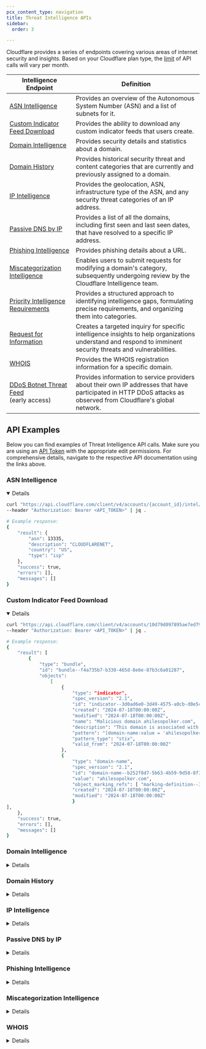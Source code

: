```yaml
---
pcx_content_type: navigation
title: Threat Intelligence APIs
sidebar:
  order: 3

---
```



Cloudflare provides a series of endpoints covering various areas of internet security and insights. Based on your Cloudflare plan type, the [limit](/security-center/intel-apis/limits/) of API calls will vary per month.

| Intelligence Endpoint                                                                        | Definition                                                                                                                                                       |
| -------------------------------------------------------------------------------------------- | ---------------------------------------------------------------------------------------------------------------------------------------------------------------- |
| [ASN Intelligence](/api/operations/asn-intelligence-get-asn-overview)                        | Provides an overview of the Autonomous System Number (ASN) and a list of subnets for it.                                                                         |
| [Custom Indicator Feed Download](/api/operations/custom-indicator-feeds-download-indicator-feed-data) | Provides the ability to download any custom indicator feeds that users create.
| [Domain Intelligence](/api/operations/domain-intelligence-get-domain-details)                | Provides security details and statistics about a domain.                                                                                                         |
| [Domain History](/api/operations/domain-history-get-domain-history)                          | Provides historical security threat and content categories that are currently and previously assigned to a domain.                                               |
| [IP Intelligence](/api/operations/ip-intelligence-get-ip-overview)                           | Provides the geolocation, ASN, infrastructure type of the ASN, and any security threat categories of an IP address.                                              |
| [Passive DNS by IP](/api/operations/passive-dns-by-ip-get-passive-dns-by-ip)                 | Provides a list of all the domains, including first seen and last seen dates, that have resolved to a specific IP address.                                       |
| [Phishing Intelligence](/api/operations/phishing-url-information-get-results-for-a-url-scan) | Provides phishing details about a URL.                                                                                                                           |
| [Miscategorization Intelligence](/api/operations/miscategorization-create-miscategorization) | Enables users to submit requests for modifying a domain's category, subsequently undergoing review by the Cloudflare Intelligence team.                          |
| [Priority Intelligence Requirements](/api/operations/cloudforce-one-priority-new)            | Provides a structured approach to identifying intelligence gaps, formulating precise requirements, and organizing them into categories.                          |
| [Request for Information](/api/operations/cloudforce-one-request-new)                        | Creates a targeted inquiry for specific intelligence insights to help organizations understand and respond to imminent security threats and vulnerabilities.     |
| [WHOIS](/api/operations/whois-record-get-whois-record)                                       | Provides the WHOIS registration information for a specific domain.                                                                                               |
| [DDoS Botnet Threat Feed](/ddos-protection/botnet-threat-feed/)<br/>(early access)           | Provides information to service providers about their own IP addresses that have participated in HTTP DDoS attacks as observed from Cloudflare's global network. |

## API Examples

Below you can find examples of Threat Intelligence API calls. Make sure you are using an [API Token](/fundamentals/api/get-started/create-token/) with the appropriate edit permissions. For comprehensive details, navigate to the respective API documentation using the links above.

### ASN Intelligence


<Details header="Get ASN Overview" open>

```bash
curl "https://api.cloudflare.com/client/v4/accounts/{account_id}/intel/asn/13335" \
--header "Authorization: Bearer <API_TOKEN>" | jq .

# Example response:
{
    "result": {
        "asn": 13335,
        "description": "CLOUDFLARENET",
        "country": "US",
        "type": "isp"
    },
    "success": true,
    "errors": [],
    "messages": []
}
```


</Details>

### Custom Indicator Feed Download

<Details header="Download Custom Indicator Feed" open>

```bash
curl "https://api.cloudflare.com/client/v4/accounts/10d79d097895ae7ed7942a2b3832186c/intel/indicator-feeds/31/download" \
--header "Authorization: Bearer <API_TOKEN>" | jq .

# Example response:
{
    "result": [
        {
            "type": "bundle",
            "id": "bundle--f4a735b7-b330-465d-8e6e-87b3c6a01287",
            "objects": 
                [
                    { 
                        "type": "indicator", 
                        "spec_version": "2.1", 
                        "id": "indicator--3d0ad6e0-3d49-4575-a0cb-d0e5c8b81f08", 
                        "created": "2024-07-18T00:00:00Z", 
                        "modified": "2024-07-18T00:00:00Z", 
                        "name": "Malicious domain ahilesopolker.com", 
                        "description": "This domain is associated with malicious activity.", 
                        "pattern": "[domain-name:value = 'ahilesopolker.com']", 
                        "pattern_type": "stix", 
                        "valid_from": "2024-07-18T00:00:00Z" 
                    },       
                    { 
                        "type": "domain-name", 
                        "spec_version": "2.1", 
                        "id": "domain-name--b252f8d7-5b63-4b59-9d58-8f313db76c35", 
                        "value": "ahilesopolker.com", 
                        "object_marking_refs": [ "marking-definition--34098fce-860f-48ae-8e50-ebd3cc5e41da" ], 
                        "created": "2024-07-18T00:00:00Z", 
                        "modified": "2024-07-18T00:00:00Z" 
                        }
],  
    },
    "success": true,
    "errors": [],
    "messages": []
}
```


</Details>

### Domain Intelligence


<Details header="Get Domain Details">

```bash
curl "https://api.cloudflare.com/client/v4/accounts/{account_id}/intel/domain?domain=cloudflare.com" \
--header "Authorization: Bearer <API_TOKEN>" | jq .

# Example response:
{
    "result": {
        "domain": "cloudflare.com",
        "resolves_to_refs": [
            {
                "id": "ipv4-addr--71f6bb54-e0c5-5e7d-b939-5698fc15a102",
                "value": "104.16.133.229"
            },
            {
                "id": "ipv4-addr--015b0df4-7fcd-5409-9b56-cfd300c662f6",
                "value": "104.16.132.229"
            },
            {
                "id": "ipv6-addr--4a7455cd-e8d0-5bfb-8bdb-f6ebb1759508",
                "value": "2606:4700::6810:85e5"
            },
            {
                "id": "ipv6-addr--68f89579-7204-5ebd-a851-e91b3a86fc6d",
                "value": "2606:4700::6810:84e5"
            }
        ],
        "application": {},
        "content_categories": [
            {
                "id": 155,
                "super_category_id": 26,
                "name": "Technology"
            },
            {
                "id": 26,
                "name": "Technology"
            }
        ],
        "additional_information": {},
        "type": "Apex domain",
        "notes": "Apex domain given."
    },
    "success": true,
    "errors": [],
    "messages": []
}
```


</Details>

### Domain History


<Details header="Get Domain History">

```bash
curl "https://api.cloudflare.com/client/v4/accounts/{account_id}/intel/domain-history?domain=cloudflare.com" \
--header "Authorization: Bearer <API_TOKEN>" | jq .

{
    "result": [
        {
            "domain": "cloudflare.com",
            "categorizations": [
                {
                    "categories": [
                        {
                            "id": 155,
                            "name": "Technology"
                        }
                    ],
                    "start": "2020-12-16T19:49:30.533482Z",
                    "end": "2023-05-31T08:12:53.547029Z"
                },
                {
                    "categories": [
                        {
                            "id": 115,
                            "name": "Login Screens"
                        },
                        {
                            "id": 155,
                            "name": "Technology"
                        }
                    ],
                    "start": "2023-05-31T08:12:53.547029Z"
                }
            ]
        }
    ],
    "success": true,
    "errors": [],
    "messages": []
}
```


</Details>

### IP Intelligence


<Details header="Get IP Overview">

```bash
curl "https://api.cloudflare.com/client/v4/accounts/{account_id}/intel/ip?ipv4=1.1.1.1" \
--header "Authorization: Bearer <API_TOKEN>" | jq .

# Example response:
{
    "result": [
        {
            "ip": "1.1.1.1",
            "belongs_to_ref": {
                "id": "autonomous-system--2fa28d71-3549-5a38-af05-770b79ad6ea8",
                "value": 13335,
                "type": "isp",
                "country": "US",
                "description": "CLOUDFLARENET"
            },
            "ip_lists": null,
            "ptr_lookup": {
                "ptr_domains": [
                    "one.one.one.one."
                ],
                "ptr_lookup_errors": ""
            },
            "iana_reservations": []
        }
    ],
    "success": true,
    "errors": [],
    "messages": []
}
```


</Details>

### Passive DNS by IP


<Details header="Get Passive DNS by IP">

```bash
curl "https://api.cloudflare.com/client/v4/accounts/{account_id}/intel/dns?ipv4=1.1.1.1&start=2023-07-15&end=2023-07-18&per_page=5" \
--header "Authorization: Bearer <API_TOKEN>" | jq .

# Example response:
{
    "result": {
        "reverse_records": [
            {
                "first_seen": "2023-07-15T00:00:00Z",
                "last_seen": "2023-07-18T00:00:00Z",
                "hostname": "internet-ping.svc.starlink.com"
            },
            {
                "first_seen": "2023-07-15T00:00:00Z",
                "last_seen": "2023-07-18T00:00:00Z",
                "hostname": "one.one.one.one"
            },
            {
                "first_seen": "2023-07-15T00:00:00Z",
                "last_seen": "2023-07-18T00:00:00Z",
                "hostname": "ping.ui.com"
            },
            {
                "first_seen": "2023-07-15T00:00:00Z",
                "last_seen": "2023-07-18T00:00:00Z",
                "hostname": "ping.ubnt.com"
            },
            {
                "first_seen": "2023-07-15T00:00:00Z",
                "last_seen": "2023-07-18T00:00:00Z",
                "hostname": "bflow.tiki.video"
            }
        ],
        "count": 778,
        "page": 1,
        "per_page": 5
    },
    "success": true,
    "errors": [],
    "messages": []
}

```


</Details>

### Phishing Intelligence


<Details header="Get results for a URL scan">

```bash
curl "https://api.cloudflare.com/client/v4/accounts/{account_id}/brand-protection/url-info?url=http://worcester-realistic-ellen-portland.trycloudflare.com/login.html" \
--header "Authorization: Bearer <API_TOKEN>" | jq .

# Example response:
{
    "errors": [],
    "messages": [],
    "result": [
        {
            "categorizations": [],
            "model_results": [
                {
                    "model_name": "MACHINE_LEARNING_v2",
                    "model_score": 0.999
                }
            ],
            "rule_matches": [
                {
                    "description": "Match frequently used phishing kit (Discord, Facebook, Instagram, Twitter)",
                    "name": "phishkit.social"
                }
            ],
            "scan_status": {
                "last_processed": "Wed, 19 Jul 2023 14:15:28 GMT",
                "scan_complete": true,
                "status_code": 200,
                "submission_id": 23098147
            },
            "url": "http://worcester-realistic-ellen-portland.trycloudflare.com/login.html"
        }
    ],
    "success": true
}
```


</Details>

### Miscategorization Intelligence


<Details header="Create Miscategorization">

```bash
curl "https://api.cloudflare.com/client/v4/accounts/{account_id}/intel/miscategorization" \
--header "Authorization: Bearer <API_TOKEN>" \
--header "Content-Type: application/json" \
--data '{
    "content_adds": [
        82
    ],
    "content_removes": [
        82
    ],
    "indicator_type": "url",
    "ip": null,
    "security_adds": [
        117,
        131
    ],
    "security_removes": [
        117
    ],
    "url": "https://wrong-category.example.com"
}'

# Example response:
{
    "result": "",
    "success": true,
    "errors": [],
    "messages": []
}
```


</Details>

### WHOIS


<Details header="Get WHOIS Record">

```bash
curl "https://api.cloudflare.com/client/v4/accounts/{account_id}/intel/whois?domain=cloudflare.com" \
--header "Authorization: Bearer <API_TOKEN>" | jq .

# Example response:
{
    "result": {
        "domain": "cloudflare.com",
        "created_date": "2009-02-17",
        "updated_date": "2017-05-24",
        "registrant": "DATA REDACTED",
        "registrant_org": "DATA REDACTED",
        "registrant_country": "United States",
        "registrant_email": "https://domaincontact.cloudflareregistrar.com/cloudflare.com",
        "registrar": "CloudFlare, Inc.",
        "nameservers": [
            "ns3.cloudflare.com",
            "ns4.cloudflare.com",
            "ns5.cloudflare.com",
            "ns6.cloudflare.com",
            "ns7.cloudflare.com"
        ]
    },
    "success": true,
    "errors": [],
    "messages": []
}
```


</Details>
